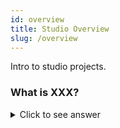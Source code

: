 ```yaml
---
id: overview
title: Studio Overview
slug: /overview
---
```


Intro to studio projects.

### What is XXX?

<details>

<summary> Click to see answer</summary>

Zowe consists of several components. The primary languages are Java and JavaScript. Zowe CLI and Desktop are written in TypeScript. ZSS is written in C, while the cross memory server is written in metal C.

</details>

